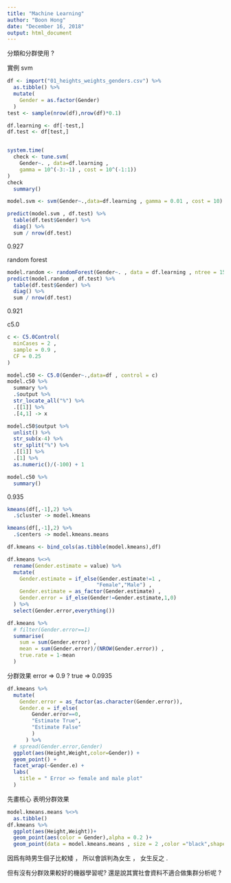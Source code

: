 ---
title: "Machine Learning"
author: "Boon Hong"
date: "December 16, 2018"
output: html_document
---

分類和分群使用 ? 

實例 svm 

```{r}

df <- import("01_heights_weights_genders.csv") %>% 
  as.tibble() %>% 
  mutate(
    Gender = as.factor(Gender)
  )
test <- sample(nrow(df),nrow(df)*0.1)

df.learning <- df[-test,]
df.test <- df[test,]


system.time(
  check <- tune.svm(
    Gender~. , data=df.learning ,
    gamma = 10^(-3:-1) , cost = 10^(-1:1))
)
check 
  summary()

model.svm <- svm(Gender~.,data=df.learning , gamma = 0.01 , cost = 10)

predict(model.svm , df.test) %>% 
  table(df.test$Gender) %>% 
  diag() %>% 
  sum / nrow(df.test)

```
0.927

random forest 

```{r}

model.random <- randomForest(Gender~. , data = df.learning , ntree = 150)
predict(model.random , df.test) %>% 
  table(df.test$Gender) %>% 
  diag() %>% 
  sum / nrow(df.test)

```
 0.921
 
 c5.0

```{r}

c <- C5.0Control(
  minCases = 2 , 
  sample = 0.9 ,
  CF = 0.25 
)

model.c50 <- C5.0(Gender~.,data=df , control = c)
model.c50 %>% 
  summary %>% 
  .$output %>% 
  str_locate_all("%") %>% 
  .[[1]] %>% 
  .[4,1] -> x 

model.c50$output %>% 
  unlist() %>% 
  str_sub(x-4) %>% 
  str_split("%") %>% 
  .[[1]] %>% 
  .[1] %>% 
  as.numeric()/(-100) + 1 

model.c50 %>%  
  summary()

```

0.935 

```{r}

kmeans(df[,-1],2) %>% 
  .$cluster -> model.kmeans

kmeans(df[,-1],2) %>% 
  .$centers -> model.kmeans.means

df.kmeans <- bind_cols(as.tibble(model.kmeans),df)

df.kmeans %<>% 
  rename(Gender.estimate = value) %>% 
  mutate(
    Gender.estimate = if_else(Gender.estimate!=1 ,
                             "Female","Male") , 
    Gender.estimate = as_factor(Gender.estimate) , 
    Gender.error = if_else(Gender!=Gender.estimate,1,0)
  ) %>% 
  select(Gender.error,everything())

df.kmeans %>%
  # filter(Gender.error==1)
  summarise(
    sum = sum(Gender.error) ,
    mean = sum(Gender.error)/(NROW(Gender.error)) ,
    true.rate = 1-mean
  )

```

分群效果
error => 0.9 ?
true => 0.0935

```{r}

df.kmeans %>% 
  mutate(
    Gender.error = as_factor(as.character(Gender.error)),
    Gender.e = if_else(
        Gender.error==0,
        "Estimate True",
        "Estimate False"
        )
      ) %>% 
  # spread(Gender.error,Gender)
  ggplot(aes(Height,Weight,color=Gender)) + 
  geom_point() + 
  facet_wrap(~Gender.e) + 
  labs(
    title = " Error => female and male plot" 
  )

```


先畫核心 表明分群效果 

```{r}
model.kmeans.means %<>% 
  as.tibble() 
df.kmeans %>% 
  ggplot(aes(Height,Weight))+ 
  geom_point(aes(color = Gender),alpha = 0.2 )+
  geom_point(data = model.kmeans.means , size = 2 ,color ="black",shape = 3)

```

因爲有時男生個子比較矮 ，
所以會誤判為女生 ， 女生反之 .

但有沒有分群效果較好的機器學習呢? 還是說其實社會資料不適合做集群分析呢 ?
